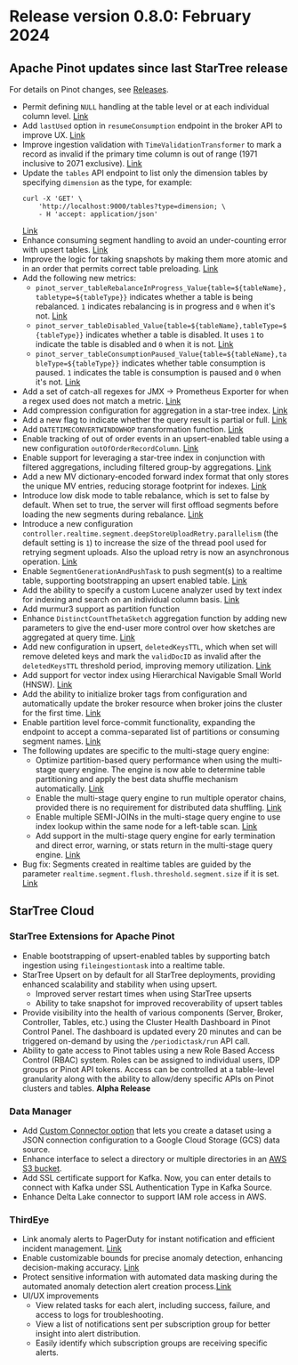 # Release version 0.8.0: February 2024


## Apache Pinot updates since last StarTree release

For details on Pinot changes, see [Releases](https://docs.pinot.apache.org/basics/releases).

* Permit defining `NULL` handling at the table level or at each individual column level. [Link](https://github.com/apache/pinot/pull/11960)
* Add `lastUsed` option in `resumeConsumption` endpoint in the broker API to improve UX. [Link](https://github.com/apache/pinot/pull/12200)
* Improve ingestion validation with `TimeValidationTransformer` to mark a record as invalid if the primary time column is out of range (1971 inclusive to 2071 exclusive). [Link](https://github.com/apache/pinot/pull/11907)
* Update the `tables` API endpoint to list only the dimension tables by specifying `dimension` as the type, for example:
    ```
    curl -X 'GET' \
        'http://localhost:9000/tables?type=dimension; \
        - H 'accept: application/json'
    ```
    [Link](https://github.com/apache/pinot/pull/11859)
* Enhance consuming segment handling to avoid an under-counting error with upsert tables. [Link](https://github.com/apache/pinot/pull/11978)
* Improve the logic for taking snapshots by making them more atomic and in an order that permits correct table preloading. [Link](https://github.com/apache/pinot/pull/12232)
* Add the following new metrics:
    * `pinot_server_tableRebalanceInProgress_Value{table=${tableName},tabletype=${tableType}}` indicates whether a table is being rebalanced. `1` indicates rebalancing is in progress and `0` when it's not. [Link](https://github.com/apache/pinot/pull/12270)
    * `pinot_server_tableDisabled_Value{table=${tableName},tableType=${tableType}}` indicates whether a table is disabled. It uses `1` to indicate the table is disabled and `0` when it is not. [Link](https://github.com/apache/pinot/pull/12000)
    * `pinot_server_tableConsumptionPaused_Value{table=${tableName},tableType=${tableType}}` indicates whether table consumption is paused. `1` indicates the table is consumption is paused and `0` when it's not. [Link](https://github.com/apache/pinot/pull/12000)
* Add a set of catch-all regexes for JMX -> Prometheus Exporter for when a regex used does not match a metric. [Link](https://github.com/apache/pinot/pull/12073)
* Add compression configuration for aggregation in a star-tree index. [Link](https://github.com/apache/pinot/pull/11744)
* Add a new flag to indicate whether the query result is partial or full. [Link](https://github.com/apache/pinot/pull/11592)
* Add `DATETIMECONVERTWINDOWHOP` transformation function. [Link](https://github.com/apache/pinot/pull/11773)
* Enable tracking of out of order events in an upsert-enabled table using a new configuration `outOfOrderRecordColumn`. [Link](https://github.com/apache/pinot/pull/11877)
* Enable support for leveraging a star-tree index in conjunction with filtered aggregations, including filtered group-by aggregations. [Link](https://github.com/apache/pinot/pull/11886)
* Add a new MV dictionary-encoded forward index format that only stores the unique MV entries, reducing storage footprint for indexes. [Link](https://github.com/apache/pinot/pull/1199)
* Introduce low disk mode to table rebalance, which is set to false by default. When set to true, the server will first offload segments before loading the new segments during rebalance. [Link](https://github.com/apache/pinot/pull/12072)
* Introduce a new configuration `controller.realtime.segment.deepStoreUploadRetry.parallelism` (the default setting  is `1`) to increase the size of the thread pool used for retrying segment uploads. Also the upload retry is now an asynchronous operation. [Link](https://github.com/apache/pinot/pull/12017)
* Enable `SegmentGenerationAndPushTask` to push segment(s) to a realtime table, supporting bootstrapping an upsert enabled table. [Link](https://github.com/apache/pinot/pull/12084)
* Add the ability to specify a custom Lucene analyzer used by text index for indexing and search on an individual column basis. [Link](https://github.com/apache/pinot/pull/12027)
* Add murmur3 support as partition function
* Enhance `DistinctCountThetaSketch` aggregation function by adding new parameters to give the end-user more control over how sketches are aggregated at query time. [Link](https://github.com/apache/pinot/pull/12042)
* Add new configuration in upsert, `deletedKeysTTL`, which when set will remove deleted keys and mark the `validDocID` as invalid after the `deletedKeysTTL` threshold period, improving memory utilization. [Link](https://github.com/apache/pinot/pull/12037)
* Add support for vector index using Hierarchical Navigable Small World (HNSW). [Link](https://github.com/apache/pinot/pull/11977)
* Add the ability to initialize broker tags from configuration and automatically update the broker resource when broker joins the cluster for the first time. [Link](https://github.com/apache/pinot/pull/12175)
* Enable partition level force-commit functionality, expanding the endpoint to accept a comma-separated list of partitions or consuming segment names. [Link](https://github.com/apache/pinot/pull/12088)
* The following updates are specific to the multi-stage query engine:
    * Optimize partition-based query performance when using the multi-stage query engine. The engine is now able to determine table partitioning and apply the best data shuffle mechanism automatically. [Link](https://github.com/apache/pinot/issues/12015)
    * Enable the multi-stage query engine to run multiple operator chains, provided there is no requirement for distributed data shuffling. [Link](https://github.com/apache/pinot/pull/11937)
    * Enable multiple SEMI-JOINs in the multi-stage query engine to use index lookup within the same node for a left-table scan. [Link](https://github.com/apache/pinot/pull/12038)
    * Add support in the multi-stage query engine for early termination and direct error, warning, or stats return in the multi-stage query engine. [Link](https://github.com/apache/pinot/pull/11746)
* Bug fix: Segments created in realtime tables are guided by the parameter `realtime.segment.flush.threshold.segment.size` if it is set. [Link](https://github.com/apache/pinot/pull/12016)


## StarTree Cloud

### StarTree Extensions for Apache Pinot

* Enable bootstrapping of upsert-enabled tables by supporting batch ingestion using `fileingestiontask` into a realtime table.
* StarTree Upsert on by default for all StarTree deployments, providing enhanced scalability and stability when using upsert.
    * Improved server restart times when using StarTree upserts
    * Ability to take snapshot for improved recoverability of upsert tables
* Provide visibility into the health of various components (Server, Broker, Controller, Tables, etc.) using the Cluster Health Dashboard in Pinot Control Panel. The dashboard is updated every 20 minutes and can be triggered on-demand by using the `/periodictask/run` API call.
*  Ability to gate access to Pinot tables using a new Role Based Access Control (RBAC) system. Roles can be assigned to individual users, IDP groups or Pinot API tokens. Access can be controlled at a table-level granularity along with the ability to allow/deny specific APIs on Pinot clusters and tables. **Alpha Release**


### Data Manager

* Add [Custom Connector option](/docs/use-data-manager/custom-connection) that lets you create a dataset using a JSON connection configuration to a Google Cloud Storage (GCS) data source.
* Enhance interface to select a directory or multiple directories in an [AWS S3 bucket](/docs/use-data-manager/s3).
* Add SSL certificate support for Kafka. Now, you can enter details to connect with Kafka under SSL Authentication Type in Kafka Source.
* Enhance Delta Lake connector to support IAM role access in AWS.


### ThirdEye

* Link anomaly alerts to PagerDuty for instant notification and efficient incident management. [Link](https://dev.startree.ai/docs/get-started-with-thirdeye/how-tos/add_notification#pagerduty-support)
* Enable customizable bounds for precise anomaly detection, enhancing decision-making accuracy. [Link](https://dev.startree.ai/docs/get-started-with-thirdeye/templates/startree-mean-variance)
* Protect sensitive information with automated data masking during the automated anomaly detection alert creation process.[Link](https://dev.startree.ai/docs/get-started-with-thirdeye/templates/startree-experimental-mean-variance-with-mask)
* UI/UX improvements
    * View related tasks for each alert, including success, failure, and access to logs for troubleshooting.
    * View a list of notifications sent per subscription group for better insight into alert distribution.
    * Easily identify which subscription groups are receiving specific alerts.

